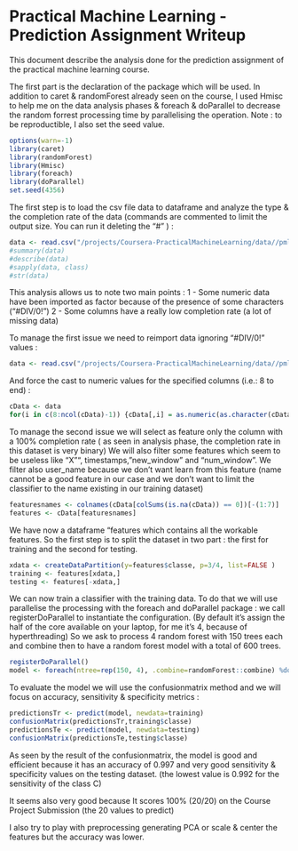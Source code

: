 Practical Machine Learning - Prediction Assignment Writeup
========================================================

This document describe the analysis done for the prediction assignment of the practical machine learning course.

The first part is the declaration of the package which will be used. In addition to caret & randomForest already seen on the course, I used Hmisc to help me on the data analysis phases & foreach & doParallel to decrease the random forrest processing time by parallelising the operation.
Note : to be reproductible, I also set the seed value.

```r
options(warn=-1)
library(caret)
library(randomForest)
library(Hmisc)
library(foreach)
library(doParallel)
set.seed(4356)
```

The first step is to load the csv file data to dataframe and analyze the type & the completion rate of the data (commands are commented to limit the output size. You can run it deleting the "#" ) :

```r
data <- read.csv("/projects/Coursera-PracticalMachineLearning/data//pml-training.csv")
#summary(data)
#describe(data)
#sapply(data, class)
#str(data)
```

This analysis allows us to note two main points :
 1 - Some numeric data have been imported as factor because of the presence of some characters ("#DIV/0!")
 2 - Some columns have a really low completion rate (a lot of missing data)
 
To manage the first issue we need to reimport data ignoring "#DIV/0!" values :

```r
data <- read.csv("/projects/Coursera-PracticalMachineLearning/data//pml-training.csv", na.strings=c("#DIV/0!") )
```

And force the cast to numeric values for the specified columns (i.e.: 8 to end) :

```r
cData <- data
for(i in c(8:ncol(cData)-1)) {cData[,i] = as.numeric(as.character(cData[,i]))}
```

To manage the second issue we will select as feature only the column with a 100% completion rate ( as seen in analysis phase, the completion rate in this dataset is very binary) We will also filter some features which seem to be useless like "X"", timestamps, "new_window" and "num_window". We filter also user_name because we don't want learn from this feature (name cannot be a good feature in our case and we don't want to limit the classifier to the name existing in our training dataset)

```r
featuresnames <- colnames(cData[colSums(is.na(cData)) == 0])[-(1:7)]
features <- cData[featuresnames]
```


We have now a dataframe "features which contains all the workable features. So the first step is to split the dataset in two part : the first for training and the second for testing.

```r
xdata <- createDataPartition(y=features$classe, p=3/4, list=FALSE )
training <- features[xdata,]
testing <- features[-xdata,]
```


We can now train a classifier with the training data. To do that we will use parallelise the processing with the foreach and doParallel package : we call registerDoParallel to instantiate the configuration. (By default it's assign the half of the core available on your laptop, for me it's 4, because of hyperthreading) So we ask to process 4 random forest with 150 trees each and combine then to have a random forest model with a total of 600 trees.
```r
registerDoParallel()
model <- foreach(ntree=rep(150, 4), .combine=randomForest::combine) %dopar% randomForest(training[-ncol(training)], training$classe, ntree=ntree)
```

To evaluate the model we will use the confusionmatrix method and we will focus on accuracy, sensitivity & specificity metrics :
```r
predictionsTr <- predict(model, newdata=training)
confusionMatrix(predictionsTr,training$classe)
predictionsTe <- predict(model, newdata=testing)
confusionMatrix(predictionsTe,testing$classe)
```

As seen by the result of the confusionmatrix, the model is good and efficient because it has an accuracy of 0.997 and very good sensitivity & specificity values on the testing dataset. (the lowest value is 0.992 for the sensitivity of the class C)

It seems also very good because It scores 100% (20/20) on the Course Project Submission (the 20 values to predict)


I also try to play with preprocessing generating PCA or scale & center the features but the accuracy was lower.
